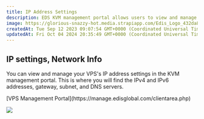 ```yaml
---
title: IP Address Settings
description: EDS KVM management portal allows users to view and manage their VPS's IP address settings, including IPv4 and IPv6 addresses, gateway, subnet, and DNS servers.
image: https://glorious-snazzy-hot.media.strapiapp.com/Edis_Logo_432da83b15.jpg
createdAt: Tue Sep 12 2023 09:07:54 GMT+0000 (Coordinated Universal Time)
updatedAt: Fri Oct 04 2024 20:35:49 GMT+0000 (Coordinated Universal Time)
---
```


## IP settings, Network Info

You can view and manage your VPS's IP address settings in the KVM management portal. This is where you will find the IPv4 and IPv6 addresses, gateway, subnet, and DNS servers.

<Steps>
  <Step title='Log in to your'>
    [VPS Management Portal](https://manage.edisglobal.com/clientarea.php)
  </Step>
  <Step title='Locate your VPS in the Services tab' />
  <Step title='Click "Network info"' />
</Steps>

![](/assets/xtYyMkcvvdqDMizgENKPp_ip-address-settings-for-your-vps-4f347dd7eb.png)

